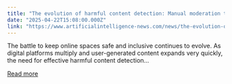 ```yaml
---
title: "The evolution of harmful content detection: Manual moderation to AI"
date: "2025-04-22T15:08:00.000Z"
link: "https://www.artificialintelligence-news.com/news/the-evolution-of-harmful-content-detection-manual-moderation-to-ai/"
---
```


The battle to keep online spaces safe and inclusive continues to evolve. As digital platforms multiply and user-generated content expands very quickly, the need for effective harmful content detection...

[Read more](https://www.artificialintelligence-news.com/news/the-evolution-of-harmful-content-detection-manual-moderation-to-ai/)
